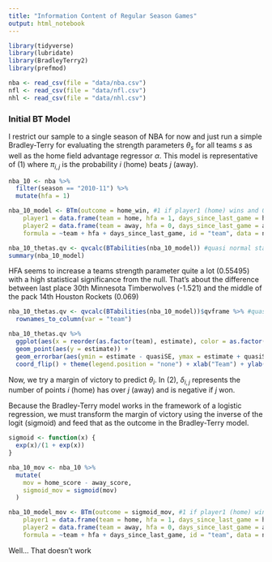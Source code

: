 ```yaml
---
title: "Information Content of Regular Season Games"
output: html_notebook
---
```


```r
library(tidyverse)
library(lubridate)
library(BradleyTerry2)
library(prefmod)

nba <- read_csv(file = "data/nba.csv")
nfl <- read_csv(file = "data/nfl.csv")
nhl <- read_csv(file = "data/nhl.csv")
```

<script type="text/x-mathjax-config">
MathJax.Hub.Config({
  TeX: { equationNumbers: { autoNumber: "AMS" } }
});
</script>

### Initial BT Model
I restrict our sample to a single season of NBA for now and just run a simple Bradley-Terry for evaluating the strength parameters $\theta_s$ for all teams $s$ as well as the home field advantage regressor $\alpha$. This model is representative of (1) where $\pi_{i,j}$ is the probability $i$ (home) beats $j$ (away).

\begin{equation}
  \ln\left( \frac{\pi_{i,j}}{1 - \pi_{i,j}} \right) = \theta_i - \theta_j + \alpha
\end{equation}


```r
nba_10 <- nba %>%
  filter(season == "2010-11") %>% 
  mutate(hfa = 1)

nba_10_model <- BTm(outcome = home_win, #1 if player1 (home) wins and 0 if player2 (away) does
    player1 = data.frame(team = home, hfa = 1, days_since_last_game = home_days_since_last_game), 
    player2 = data.frame(team = away, hfa = 0, days_since_last_game = away_days_since_last_game),
    formula = ~team + hfa + days_since_last_game, id = "team", data = nba_10)

nba_10_thetas.qv <- qvcalc(BTabilities(nba_10_model)) #quasi normal standard errors
summary(nba_10_model)
```

HFA seems to increase a teams strength parameter quite a lot (0.55495) with a high statistical significance from the null. That's about the difference between last place 30th Minnesota Timberwolves (-1.521) and the middle of the pack 14th Houston Rockets (0.069)

```r
nba_10_thetas.qv <- qvcalc(BTabilities(nba_10_model))$qvframe %>% #quasi normal standard errors
  rownames_to_column(var = "team")

nba_10_thetas.qv %>%
  ggplot(aes(x = reorder(as.factor(team), estimate), color = as.factor(team))) +
  geom_point(aes(y = estimate)) +
  geom_errorbar(aes(ymin = estimate - quasiSE, ymax = estimate + quasiSE)) + 
  coord_flip() + theme(legend.position = "none") + xlab("Team") + ylab(expression(theta))
```

Now, we try a margin of victory to predict $\theta_i$. In (2), $\delta_{i,j}$ represents the number of points $i$ (home) has over $j$ (away) and is negative if $j$ won. 

\begin{equation}
  \delta_{i,j} = \theta_i - \theta_j + \alpha
\end{equation}

Because the Bradley-Terry model works in the framework of a logistic regression, we must transform the margin of victory using the inverse of the logit (sigmoid) and feed that as the outcome in the Bradley-Terry model.

```r
sigmoid <- function(x) {
  exp(x)/(1 + exp(x))
}

nba_10_mov <- nba_10 %>%
  mutate(
    mov = home_score - away_score,
    sigmoid_mov = sigmoid(mov)
  )

nba_10_model_mov <- BTm(outcome = sigmoid_mov, #1 if player1 (home) wins and 0 if player2 (away) does
    player1 = data.frame(team = home, hfa = 1, days_since_last_game = home_days_since_last_game), 
    player2 = data.frame(team = away, hfa = 0, days_since_last_game = away_days_since_last_game),
    formula = ~team + hfa + days_since_last_game, id = "team", data = nba_10_mov)
```

Well... That doesn't work

